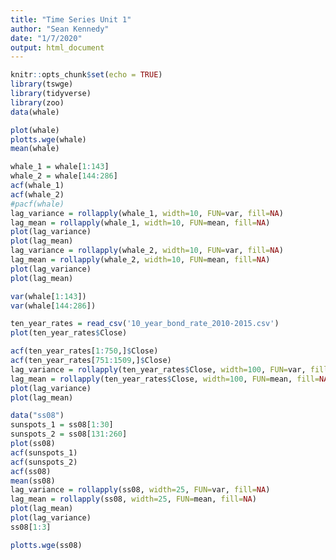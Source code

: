 ```yaml
---
title: "Time Series Unit 1"
author: "Sean Kennedy"
date: "1/7/2020"
output: html_document
---
```


```r
knitr::opts_chunk$set(echo = TRUE)
library(tswge)
library(tidyverse)
library(zoo)
data(whale)

```


```r
plot(whale)
plotts.wge(whale)
mean(whale)

```


```r
whale_1 = whale[1:143]
whale_2 = whale[144:286]
acf(whale_1)
acf(whale_2)
#pacf(whale)
lag_variance = rollapply(whale_1, width=10, FUN=var, fill=NA)
lag_mean = rollapply(whale_1, width=10, FUN=mean, fill=NA)
plot(lag_variance)
plot(lag_mean)
lag_variance = rollapply(whale_2, width=10, FUN=var, fill=NA)
lag_mean = rollapply(whale_2, width=10, FUN=mean, fill=NA)
plot(lag_variance)
plot(lag_mean)
```

```r
var(whale[1:143])
var(whale[144:286])
```

```r
ten_year_rates = read_csv('10_year_bond_rate_2010-2015.csv')
plot(ten_year_rates$Close)
```

```r
acf(ten_year_rates[1:750,]$Close)
acf(ten_year_rates[751:1509,]$Close)
lag_variance = rollapply(ten_year_rates$Close, width=100, FUN=var, fill=NA)
lag_mean = rollapply(ten_year_rates$Close, width=100, FUN=mean, fill=NA)
plot(lag_variance)
plot(lag_mean)
```

```r

data("ss08")
sunspots_1 = ss08[1:30]
sunspots_2 = ss08[131:260]
plot(ss08)
acf(sunspots_1)
acf(sunspots_2)
acf(ss08)
mean(ss08)
lag_variance = rollapply(ss08, width=25, FUN=var, fill=NA)
lag_mean = rollapply(ss08, width=25, FUN=mean, fill=NA)
plot(lag_mean)
plot(lag_variance)
ss08[1:3]
```

```r
plotts.wge(ss08)

```